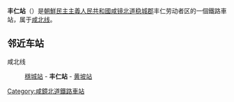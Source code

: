 {{unreferenced|time=2015-02-02T09:29:57+00:00}}
{{朝鮮半島車站資訊
|公司色 = blue
|文字色 = 
|站名 = 丰仁站
|圖片 = 
|pxl = 
|圖片說明 =
|前一站 = [[穩城站|穩城]]
|前一站距離 = 5.5
|後一站距離 = 9.6
|後一站 = [[黄坡站_(咸镜北道)|黄坡]]
|所屬路線 = [[咸北线|咸北线]]
|距離 = 185.9
|起點站 = [[青岩站|青岩]]
|諺文 = 풍인역
|朝鮮漢字 = 豊仁驛
|文觀部式 = Pung'in-yeok
|馬-賴式 = P'ung'in-yŏk
|副站名 = 
|車站編號 = 
|停站路線數 = 
|所屬公司 = [[朝鮮民主主義人民共和國鐵道省|朝鮮民主主義人民共和國鐵道省]]
|所在地 =[[咸镜北道|咸镜北道]][[稳城郡|稳城郡]]丰仁劳动者区
|車站構造 = 地面车站
|月台配置 = 
|啟用年月日 =
|廢站年月日 = 
|上下車人次 = 
|統計年度 = 
|轉車 = 
|備註 = 
|全寬備註 = 
}}

'''丰仁站'''（{{lang-ko|풍인역}}）是[[朝鮮民主主義人民共和國|朝鮮民主主義人民共和國]][[咸镜北道|咸镜北道]][[稳城郡|稳城郡]]丰仁劳动者区的一個鐵路車站，属于[[咸北线|咸北线]]。

==邻近车站==
咸北线
:[[穩城站|穩城站]] - '''丰仁站''' - [[黄坡站_(咸镜北道)|黄坡站]]

{{朝鲜铁路小作品}}

{{咸北线}}

[[Category:咸鏡北道鐵路車站|Category:咸鏡北道鐵路車站]]